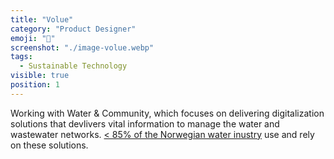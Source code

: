 ```yaml
---
title: "Volue"
category: "Product Designer"
emoji: "🌊"
screenshot: "./image-volue.webp"
tags:
  - Sustainable Technology
visible: true
position: 1
---
```



Working with Water & Community, which focuses on delivering digitalization solutions that devlivers vital information to
manage the water and wastewater networks. <a href="https://www.volue.com/news/norway-solves-water-industry-big-problems-data" target="_blank" rel="nofollow noopener noreferrer" aria-label="External Link">< 85% of the Norwegian water inustry</Underlining></a> use and rely on these solutions.

